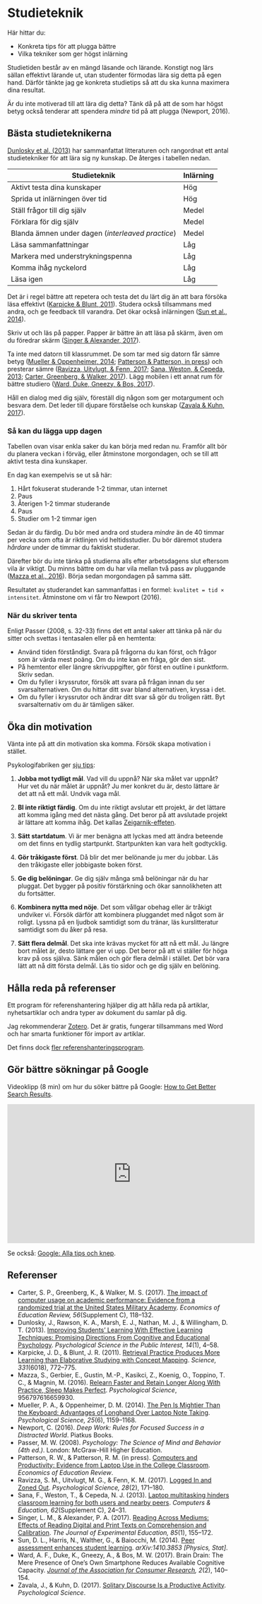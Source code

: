 # Studieteknik {#study}

Här hittar du:

- Konkreta tips för att plugga bättre
- Vilka tekniker som ger högst inlärning

Studietiden består av en mängd läsande och lärande. Konstigt nog lärs sällan effektivt lärande ut, utan studenter förmodas lära sig detta på egen hand. Därför tänkte jag ge konkreta studietips så att du ska kunna maximera dina resultat.

Är du inte motiverad till att lära dig detta? Tänk då på att de som har högst betyg också tenderar att spendera *mindre* tid på att plugga (Newport, 2016).

## Bästa studieteknikerna

[Dunlosky et al. (2013)](http://doi.org/10.1177/1529100612453266) har sammanfattat litteraturen och rangordnat ett antal studietekniker för att lära sig ny kunskap. De återges i tabellen nedan.

| Studieteknik | Inlärning |
| -------- | --------------- |
| Aktivt testa dina kunskaper | Hög |
| Sprida ut inlärningen över tid | Hög |
| Ställ frågor till dig själv | Medel |
| Förklara för dig själv | Medel |
| Blanda ämnen under dagen (*interleaved practice*) | Medel |
| Läsa sammanfattningar | Låg |
| Markera med understrykningspenna | Låg |
| Komma ihåg nyckelord | Låg |
| Läsa igen | Låg |

Det är i regel bättre att repetera och testa det du lärt dig än att bara försöka läsa effektivt ([Karpicke & Blunt, 2011](http://doi.org/10.1126/science.1199327)). Studera också tillsammans med andra, och ge feedback till varandra. Det ökar också inlärningen ([Sun et al., 2014](http://arxiv.org/abs/1410.3853)).

Skriv ut och läs på papper. Papper är bättre än att läsa på skärm, även om du föredrar skärm ([Singer & Alexander, 2017](https://doi.org/10.1080/00220973.2016.1143794)).

Ta inte med datorn till klassrummet. De som tar med sig datorn får sämre betyg ([Mueller & Oppenheimer, 2014](https://doi.org/10.1177/0956797614524581); [Patterson & Patterson, in press](https://doi.org/10.1016/j.econedurev.2017.02.004)) och presterar sämre ([Ravizza, Uitvlugt, & Fenn, 2017](https://doi.org/10.1177/0956797616677314); [Sana, Weston, & Cepeda, 2013](https://doi.org/10.1016/j.compedu.2012.10.003); [Carter, Greenberg, & Walker, 2017](https://doi.org/10.1016/j.econedurev.2016.12.005)). Lägg mobilen i ett annat rum för bättre studiero ([Ward, Duke, Gneezy, & Bos, 2017](https://doi.org/10.1086/691462)).

Håll en dialog med dig själv, föreställ dig någon som ger motargument och besvara dem. Det leder till djupare förståelse och kunskap ([Zavala & Kuhn, 2017](https://doi.org/10.1177/0956797616689248)).

### Så kan du lägga upp dagen

Tabellen ovan visar enkla saker du kan börja med redan nu. Framför allt bör du planera veckan i förväg, eller åtminstone morgondagen, och se till att aktivt testa dina kunskaper.

En dag kan exempelvis se ut så här:

1. Hårt fokuserat studerande 1-2 timmar, utan internet
2. Paus
3. Återigen 1-2 timmar studerande
4. Paus
5. Studier om 1-2 timmar igen

Sedan är du färdig. Du bör med andra ord studera *mindre* än de 40 timmar per vecka som ofta är riktlinjen vid heltidsstudier. Du bör däremot studera *hårdare* under de timmar du faktiskt studerar.

Därefter bör du inte tänka på studierna alls efter arbetsdagens slut eftersom vila är viktigt. Du minns bättre om du har vila mellan två pass av pluggande ([Mazza et al., 2016](http://doi.org/10.1177/0956797616659930)). Börja sedan morgondagen på samma sätt.

Resultatet av studerandet kan sammanfattas i en formel: <code>kvalitet = tid × intensitet</code>. Åtminstone om vi får tro Newport (2016).

### När du skriver tenta

Enligt Passer (2008, s. 32-33) finns det ett antal saker att tänka på när du sitter och svettas i tentasalen eller på en hemtenta:

- Använd tiden förståndigt. Svara på frågorna du kan först, och frågor som är värda mest poäng. Om du inte kan en fråga, gör den sist.
- På hemtentor eller längre skrivuppgifter, gör först en outline i punktform. Skriv sedan.
- Om du fyller i kryssrutor, försök att svara på frågan innan du ser svarsalternativen. Om du hittar ditt svar bland alternativen, kryssa i det.
- Om du fyller i kryssrutor och ändrar ditt svar så gör du troligen rätt. Byt svarsalternativ om du är tämligen säker.

## Öka din motivation

Vänta inte på att din motivation ska komma. Försök skapa motivation i stället.

Psykologifabriken ger [sju tips](http://www.psykologifabriken.se/boosta-din-motivation-med-sju-enkla-knep/):

1. **Jobba mot tydligt mål**. Vad vill du uppnå? När ska målet var uppnåt? Hur vet du när målet är uppnåt? Ju mer konkret du är, desto lättare är det att nå ett mål. Undvik vaga mål.

2. **Bl inte riktigt färdig**. Om du inte riktigt avslutar ett projekt, är det lättare att komma igång med det nästa gång. Det beror på att avslutade projekt är lättare att komma ihåg. Det kallas [Zeigarnik-effeten](http://changingminds.org/explanations/memory/zeigarnik_effect.htm).

3. **Sätt startdatum**. Vi är mer benägna att lyckas med att ändra beteende om det finns en tydlig startpunkt. Startpunkten kan vara helt godtycklig.

4. **Gör tråkigaste först**. Då blir det mer belönande ju mer du jobbar. Läs den tråkigaste eller jobbigaste boken först.

5. **Ge dig belöningar**. Ge dig själv många små belöningar när du har pluggat. Det bygger på positiv förstärkning och ökar sannolikheten att du fortsätter.

6. **Kombinera nytta med nöje**. Det som vållgar obehag eller är tråkigt undviker vi. Försök därför att kombinera pluggandet med något som är roligt. Lyssna på en ljudbok samtidigt som du tränar, läs kurslitteratur samtidigt som du åker på resa.

7. **Sätt flera delmål**. Det ska inte krävas mycket för att nå ett mål. Ju längre bort målet är, desto lättare ger vi upp. Det beror på att vi ställer för höga krav på oss själva. Sänk målen och gör flera delmål i stället. Det bör vara lätt att nå ditt första delmål. Läs tio sidor och ge dig själv en belöning.

## Hålla reda på referenser

Ett program för referenshantering hjälper dig att hålla reda på artiklar, nyhetsartiklar och andra typer av dokument du samlar på dig.

Jag rekommenderar [Zotero](https://www.zotero.org/). Det är gratis, fungerar tillsammans med Word och har smarta funktioner för import av artiklar.

Det finns dock [fler referenshanteringsprogram](#refprograms).

## Gör bättre sökningar på Google

Videoklipp (8 min) om hur du söker bättre på Google: [How to Get Better Search Results](https://www.youtube.com/watch?v=U9TNmomU7l0).

<iframe width="560" height="315" src="https://www.youtube.com/embed/U9TNmomU7l0?rel=0" frameborder="0" allowfullscreen></iframe>

Se också: [Google: Alla tips och knep](http://www.google.com/intl/sv_se/insidesearch/tipstricks/all.html).

## Referenser

- Carter, S. P., Greenberg, K., & Walker, M. S. (2017). [The impact of computer usage on academic performance: Evidence from a randomized trial at the United States Military Academy](https://doi.org/10.1016/j.econedurev.2016.12.005). *Economics of Education Review, 56*(Supplement C), 118–132.
- Dunlosky, J., Rawson, K. A., Marsh, E. J., Nathan, M. J., & Willingham, D. T. (2013). [Improving Students’ Learning With Effective Learning Techniques: Promising Directions From Cognitive and Educational Psychology](http://doi.org/10.1177/1529100612453266). *Psychological Science in the Public Interest, 14*(1), 4–58.
- Karpicke, J. D., & Blunt, J. R. (2011). [Retrieval Practice Produces More Learning than Elaborative Studying with Concept Mapping](http://doi.org/10.1126/science.1199327). *Science, 331*(6018), 772–775. 
- Mazza, S., Gerbier, E., Gustin, M.-P., Kasikci, Z., Koenig, O., Toppino, T. C., & Magnin, M. (2016). [Relearn Faster and Retain Longer Along With Practice, Sleep Makes Perfect](http://doi.org/10.1177/0956797616659930). *Psychological Science*, 956797616659930.
- Mueller, P. A., & Oppenheimer, D. M. (2014). [The Pen Is Mightier Than the Keyboard: Advantages of Longhand Over Laptop Note Taking](https://doi.org/10.1177/0956797614524581). *Psychological Science, 25*(6), 1159–1168.
- Newport, C. (2016). *Deep Work: Rules for Focused Success in a Distracted World*. Piatkus Books.
- Passer, M. W. (2008). *Psychology: The Science of Mind and Behavior (4th ed.)*. London: McGraw-Hill Higher Education.
- Patterson, R. W., & Patterson, R. M. (in press). [Computers and Productivity: Evidence from Laptop Use in the College Classroom](https://doi.org/10.1016/j.econedurev.2017.02.004). *Economics of Education Review*.
- Ravizza, S. M., Uitvlugt, M. G., & Fenn, K. M. (2017). [Logged In and Zoned Out](https://doi.org/10.1177/0956797616677314). *Psychological Science, 28*(2), 171–180.
- Sana, F., Weston, T., & Cepeda, N. J. (2013). [Laptop multitasking hinders classroom learning for both users and nearby peers](https://doi.org/10.1016/j.compedu.2012.10.003). *Computers & Education, 62*(Supplement C), 24–31.
- Singer, L. M., & Alexander, P. A. (2017). [Reading Across Mediums: Effects of Reading Digital and Print Texts on Comprehension and Calibration](https://doi.org/10.1080/00220973.2016.1143794). *The Journal of Experimental Education, 85*(1), 155–172.
- Sun, D. L., Harris, N., Walther, G., & Baiocchi, M. (2014). [Peer assessment enhances student learning](http://arxiv.org/abs/1410.3853). *arXiv:1410.3853 [Physics, Stat]*.
- Ward, A. F., Duke, K., Gneezy, A., & Bos, M. W. (2017). Brain Drain: The Mere Presence of One’s Own Smartphone Reduces Available Cognitive Capacity. *[Journal of the Association for Consumer Research](https://doi.org/10.1086/691462), 2*(2), 140–154.
- Zavala, J., & Kuhn, D. (2017). [Solitary Discourse Is a Productive Activity](https://doi.org/10.1177/0956797616689248). *Psychological Science*.